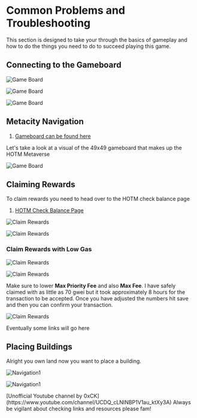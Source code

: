 
# Common Problems and Troubleshooting

This section is designed to take your through the basics of gameplay and how to do the things you need to do to succeed playing this game.

## Connecting to the Gameboard

<Bleed>![Game Board](../../public/connect1.png)</Bleed>

<Bleed>![Game Board](../../public/connect2.png)</Bleed>

<Bleed>![Game Board](../../public/connect3.png)</Bleed>

## Metacity Navigation

1. [Gameboard can be found here](https://metacity.humansofthemetaverse.com)

Let's take a look at a visual of the 49x49 gameboard that makes up the HOTM Metaverse

<Bleed>![Game Board](../../public/game-board1.png)</Bleed>


## Claiming Rewards

To claim rewards you need to head over to the HOTM check balance page

1. [HOTM Check Balance Page](https://www.humansofthemetaverse.com/hotm-check-balance)

<Bleed>![Claim Rewards](../../public/claim-rewards1.png)</Bleed>

<Bleed>![Claim Rewards](../../public/claim-rewards2.png)</Bleed>

### Claim Rewards with Low Gas

<Bleed>![Claim Rewards](../../public/claim-rewards3.png)</Bleed>

<Bleed>![Claim Rewards](../../public/claim-rewards4.png)</Bleed>

Make sure to lower **Max Priority Fee** and also **Max Fee**. 
I have safely claimed with as little as 70 gwei but it took approximately 8 hours for the transaction to be accepted. 
Once you have adjusted the numbers hit save and then you can confirm your transaction.

<Bleed>![Claim Rewards](../../public/claim-rewards5.png)</Bleed>

<Callout type="note" emoji="✅">
  Eventually some links will go here
</Callout>


## Placing Buildings

Alright you own land now you want to place a building.

<Bleed>![Navigation1](../../public/placing-buildings1.png)</Bleed>

<Bleed>![Navigation1](../../public/placing-buildings2.png)</Bleed>


<Callout type="warning" emoji="✅">
   [Unofficial Youtube channel by 0xCK](https://www.youtube.com/channel/UCDQ_cLNINBP1V1au_ktXy3A)
</Callout>

<Callout type="error" emoji="🚫">
   Always be vigilant about checking links and resources please fam!
</Callout>
